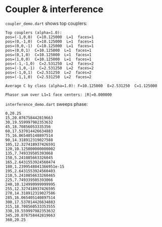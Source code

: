# Coupler & interference

`coupler_demo.dart` shows top couplers:

```text
Top couplers (alpha=1.0):
pos=(-1,0,0)  C=10.125000  L=1  faces=1
pos=(0,-1,0)  C=10.125000  L=1  faces=1
pos=(0,0,-1)  C=10.125000  L=1  faces=1
pos=(0,0,1)  C=10.125000  L=1  faces=1
pos=(0,1,0)  C=10.125000  L=1  faces=1
pos=(1,0,0)  C=10.125000  L=1  faces=1
pos=(-1,-1,0)  C=2.531250  L=2  faces=2
pos=(-1,0,-1)  C=2.531250  L=2  faces=2
pos=(-1,0,1)  C=2.531250  L=2  faces=2
pos=(-1,1,0)  C=2.531250  L=2  faces=2

Average C by class (alpha=1.0): F=10.125000  E=2.531250  C=1.125000

Phasor sum over L1=1 face centers: |R|=0.000000
```

`interference_demo.dart` sweeps phase:

```text
0,20.25
15,20.076758442819663
30,19.559997982353632
45,18.70856053335356
60,17.537014426634883
75,16.065405140897514
90,14.318912319027588
105,12.327418937426591
120,10.125000000000002
135,7.749339505393068
150,5.241085663326045
165,2.6431553924560474
180,1.2399548841366951e-15
195,2.6431553924560403
210,5.2410856633260465
225,7.749339505393066
240,10.124999999999995
255,12.327418937426595
270,14.318912319027586
285,16.065405140897514
300,17.537014426634883
315,18.708560533353555
330,19.559997982353632
345,20.076758442819663
360,20.25
```
